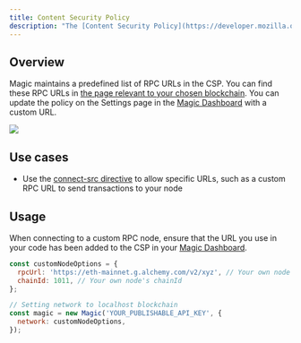 ```yaml
---
title: Content Security Policy
description: "The [Content Security Policy](https://developer.mozilla.org/en-US/docs/Web/HTTP/Headers/Content-Security-Policy) (CSP) of a browser dictates what resources can load."
---
```


## Overview

Magic maintains a predefined list of RPC URLs in the CSP. You can find these RPC URLs in [the page relevant to your chosen blockchain](/embedded-wallets/blockchains/overview). You can update the policy on the Settings page in the [Magic Dashboard](http://dashboard.magic.link) with a custom URL.

<Frame>
  <img src="/images/CSP-header.webp" />
</Frame>

## Use cases

- Use the [connect-src directive](https://developer.mozilla.org/en-US/docs/Web/HTTP/Headers/Content-Security-Policy/connect-src) to allow specific URLs, such as a custom RPC URL to send transactions to your node

## Usage

When connecting to a custom RPC node, ensure that the URL you use in your code has been added to the CSP in your [Magic Dashboard](https://dashboard.magic.link).

```javascript JavaScript icon="square-js"
const customNodeOptions = {
  rpcUrl: 'https://eth-mainnet.g.alchemy.com/v2/xyz', // Your own node URL
  chainId: 1011, // Your own node's chainId
};

// Setting network to localhost blockchain
const magic = new Magic('YOUR_PUBLISHABLE_API_KEY', {
  network: customNodeOptions,
});
```
